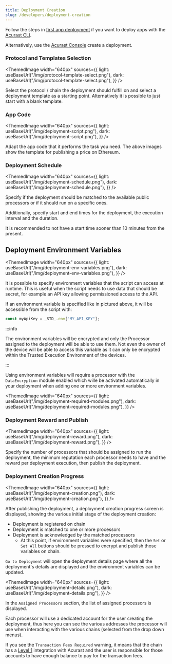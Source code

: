 ```yaml
---
title: Deployment Creation
slug: /developers/deployment-creation
---
```



Follow the steps in [first app deployment](/developers/deploy-first-app) if you want to deploy apps with the [Acurast CLI](https://github.com/Acurast/acurast-cli).

Alternatively, use the [Acurast Console](https://console.acurast.com) create a deployment.

### Protocol and Templates Selection

<ThemedImage
  width="640px"
  sources={{
    light: useBaseUrl("/img/protocol-template-select.png"),
    dark: useBaseUrl("/img/protocol-template-select.png"),
  }}
/>

Select the protocol / chain the deployment should fulfill on and select a deployment template as a starting point. Alternatively it is possible to just start with a blank template.

### App Code

<ThemedImage
  width="640px"
  sources={{
    light: useBaseUrl("/img/deployment-script.png"),
    dark: useBaseUrl("/img/deployment-script.png"),
  }}
/>

Adapt the app code that it performs the task you need. The above images show the template for publishing a price on Ethereum.

### Deployment Schedule

<ThemedImage
  width="640px"
  sources={{
    light: useBaseUrl("/img/deployment-schedule.png"),
    dark: useBaseUrl("/img/deployment-schedule.png"),
  }}
/>

Specify if the deployment should be matched to the available public processors or if it should run on a specific ones.

Additionally, specify start and end times for the deployment, the execution interval and the duration.

It is recommended to not have a start time sooner than 10 minutes from the present.

## Deployment Environment Variables

<ThemedImage
  width="640px"
  sources={{
    light: useBaseUrl("/img/deployment-env-variables.png"),
    dark: useBaseUrl("/img/deployment-env-variables.png"),
  }}
/>

It is possible to specify environment variables that the script can access at runtime. This is useful when the script needs to use data that should be secret, for example an API key allowing permissioned access to the API.

If an environment variable is specified like in pictured above, it will be accessible from the script with:

```javascript
const myApiKey = _STD_.env["MY_API_KEY"];
```

:::info

The environment variables will be encrypted and only the Processor assigned to the deployment will be able to use them. Not even the owner of the device will be able to access this variable as it can only be encrypted within the Trusted Execution Environment of the devices.

:::

Using environment variables will require a processor with the `DataEncryption` module enabled which wille be activated automatically in your deployment when adding one or more environment variables.

<ThemedImage
  width="640px"
  sources={{
    light: useBaseUrl("/img/deployment-required-modules.png"),
    dark: useBaseUrl("/img/deployment-required-modules.png"),
  }}
/>

### Deployment Reward and Publish

<ThemedImage
  width="640px"
  sources={{
    light: useBaseUrl("/img/deployment-reward.png"),
    dark: useBaseUrl("/img/deployment-reward.png"),
  }}
/>

Specify the number of processors that should be assigned to run the deployment, the minimum reputation each processor needs to have and the reward per deployment execution, then publish the deployment.

### Deployment Creation Progress

<ThemedImage
  width="640px"
  sources={{
    light: useBaseUrl("/img/deployment-creation.png"),
    dark: useBaseUrl("/img/deployment-creation.png"),
  }}
/>

After publishing the deployment, a deployment creation progress screen is displayed, showing the various initial stage of the deployment creation:

- Deployment is registered on chain
- Deployment is matched to one or more processors
- Deployment is acknowledged by the matched processors
  - At this point, if environment variables were specified, then the `Set` or `Set All` buttons should be pressed to encrypt and publish those variables on chain.

`Go to Deployment` will open the deployment details page where all the deployment's details are displayed and the environment variables can be updated.

<ThemedImage
  width="640px"
  sources={{
    light: useBaseUrl("/img/deployment-details.png"),
    dark: useBaseUrl("/img/deployment-details.png"),
  }}
/>

In the `Assigned Processors` section, the list of assigned processors is displayed.

Each processor will use a dedicated account for the user creating the deployment, thus here you can see the various addresses the processor will use when interacting with the various chains (selected from the drop down menus).

If you see the `Transaction Fees Required` warning, it means that the chain has a [Level 1](/integrations/introduction#integration-levels) integration with Acurast and the user is responsible for those accounts to have enough balance to pay for the transaction fees.
